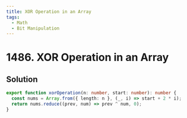 ```yaml
---
title: XOR Operation in an Array
tags:
  - Math
  - Bit Manipulation
---
```


# 1486. XOR Operation in an Array

<Badges>
  <LevelBadge level="easy" />
  <TopicBadge name="Math" slug="math" />
  <TopicBadge name="Bit Manipulation" slug="bit-manipulation" />
</Badges>

## Solution

```typescript filename="solution.ts" copy
export function xorOperation(n: number, start: number): number {
  const nums = Array.from({ length: n }, (_, i) => start + 2 * i);
  return nums.reduce((prev, num) => prev ^ num, 0);
}
```

<ProblemLink
  codingSite="leetcode"
  href="https://leetcode.com/problems/xor-operation-in-an-array"
  title="XOR Operation in an Array"
/>
